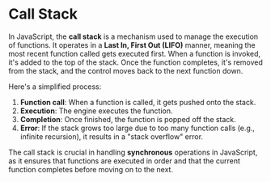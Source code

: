 # Call Stack

In JavaScript, the **call stack** is a mechanism used to manage the execution of functions. It operates in a **Last In, First Out (LIFO)** manner, meaning the most recent function called gets executed first. When a function is invoked, it's added to the top of the stack. Once the function completes, it's removed from the stack, and the control moves back to the next function down.

Here's a simplified process:

1. **Function call**: When a function is called, it gets pushed onto the stack.
2. **Execution**: The engine executes the function.
3. **Completion**: Once finished, the function is popped off the stack.
4. **Error**: If the stack grows too large due to too many function calls (e.g., infinite recursion), it results in a "stack overflow" error.

The call stack is crucial in handling **synchronous** operations in JavaScript, as it ensures that functions are executed in order and that the current function completes before moving on to the next.
